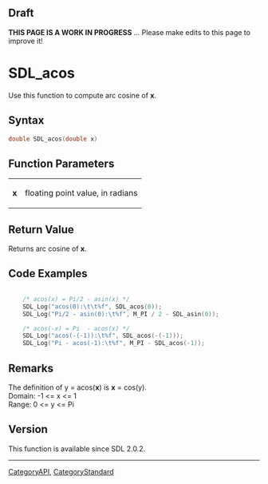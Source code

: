 == Draft ==

'''THIS PAGE IS A WORK IN PROGRESS''' ... Please make edits to this page to improve it!


<!-- #You will need to remove the line #acl All:read above in order to be able to save the new page.  Do not remove any other content above this comment.  You may delete this comment before you save. -->

<!-- #*^*^*^*^*See https://wiki.libsdl.org/SGFunctions for details on editing this page*^*^*^*^* -->


= SDL_acos =
Use this function to compute arc cosine of '''x'''.






== Syntax ==
<syntaxhighlight lang='c++'>
double SDL_acos(double x)
</syntaxhighlight>




== Function Parameters ==
{|
|'''x'''
|floating point value, in radians
|}




== Return Value ==
Returns arc cosine of '''x'''.




== Code Examples ==
<syntaxhighlight lang='c++'>

    /* acos(x) = Pi/2 - asin(x) */
    SDL_Log("acos(0):\t\t%f", SDL_acos(0));
    SDL_Log("Pi/2 - asin(0):\t%f", M_PI / 2 - SDL_asin(0));

    /* acos(-x) = Pi  - acos(x) */
    SDL_Log("acos(-(-1)):\t%f", SDL_acos(-(-1)));
    SDL_Log("Pi - acos(-1):\t%f", M_PI - SDL_acos(-1));

</syntaxhighlight>


== Remarks ==
The definition of y = acos('''x''') is '''x''' = cos(y). <br/>
Domain: -1 <= x <= 1 <br/>
Range:   0 <= y <= Pi <br/>


== Version ==
This function is available since SDL 2.0.2.


----
[[CategoryAPI]], [[CategoryStandard]]
